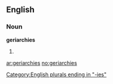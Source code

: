 ==English==

===Noun===
'''geriarchies'''

# {{plural of|[[geriarchy]]}}

[[Category:English plurals ending in "-ies"]]

[[ar:geriarchies]]
[[no:geriarchies]]